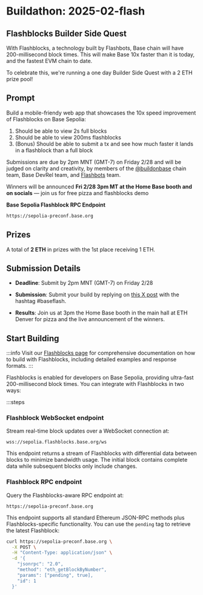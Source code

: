 # Buildathon: 2025-02-flash

## Flashblocks Builder Side Quest

With Flashblocks, a technology built by Flashbots, Base chain will have 200-millisecond block times. This will make Base 10x faster than it is today, and the fastest EVM chain to date.

To celebrate this, we're running a one day Builder Side Quest with a 2 ETH prize pool!

## Prompt

Build a mobile-friendy web app that showcases the 10x speed improvement of Flashblocks on Base Sepolia:

1. Should be able to view 2s full blocks
2. Should be able to view 200ms flashblocks
3. (Bonus) Should be able to submit a tx and see how much faster it lands in a flashblock than a full block

Submissions are due by 2pm MNT (GMT-7) on Friday 2/28 and will be judged on clarity and creativity, by members of the [@buildonbase](https://x.com/buildonbase) chain team, Base DevRel team, and [Flashbots](https://github.com/flashbots) team.

Winners will be announced **Fri 2/28 3pm MT at the Home Base booth and on socials** — join us for free pizza and flashblocks demo

**Base Sepolia Flashblock RPC Endpoint**

```bash
https://sepolia-preconf.base.org
```

## Prizes

A total of **2 ETH** in prizes with the 1st place receiving 1 ETH.

## Submission Details

- **Deadline**: Submit by 2pm MNT (GMT-7) on Friday 2/28
- **Submission**: Submit your build by replying on [this X post](https://x.com/neodaoist/status/1895229868532457898) with the hashtag #baseflash.

- **Results**: Join us at 3pm the Home Base booth in the main hall at ETH Denver for pizza and the live announcement of the winners.

## Start Building

:::info
Visit our [Flashblocks page](https://www.base.org/flashblocks) for comprehensive documentation on how to build with Flashblocks, including detailed examples and response formats.
:::

Flashblocks is enabled for developers on Base Sepolia, providing ultra-fast 200-millisecond block times. You can integrate with Flashblocks in two ways:

:::steps

### Flashblock WebSocket endpoint

Stream real-time block updates over a WebSocket connection at:

```
wss://sepolia.flashblocks.base.org/ws
```

This endpoint returns a stream of Flashblocks with differential data between blocks to minimize bandwidth usage. The initial block contains complete data while subsequent blocks only include changes.

### Flashblock RPC endpoint

Query the Flashblocks-aware RPC endpoint at:

```
https://sepolia-preconf.base.org
```

This endpoint supports all standard Ethereum JSON-RPC methods plus Flashblocks-specific functionality. You can use the `pending` tag to retrieve the latest Flashblock:

```bash
curl https://sepolia-preconf.base.org \
  -X POST \
  -H "Content-Type: application/json" \
  -d '{
    "jsonrpc": "2.0",
    "method": "eth_getBlockByNumber",
    "params": ["pending", true],
    "id": 1
  }'
```

